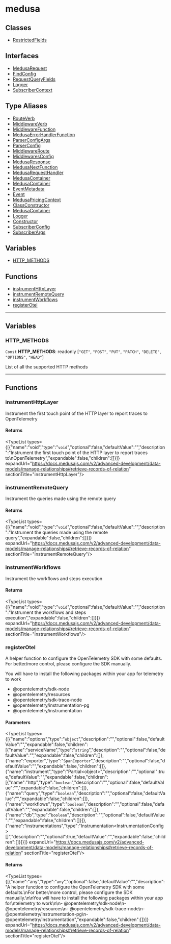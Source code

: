 
# medusa

## Classes

- [RestrictedFields](../../medusa/classes/medusa.RestrictedFields/page.mdx)

## Interfaces

- [MedusaRequest](../../medusa/interfaces/medusa.MedusaRequest/page.mdx)
- [FindConfig](../../medusa/interfaces/medusa.FindConfig/page.mdx)
- [RequestQueryFields](../../medusa/interfaces/medusa.RequestQueryFields/page.mdx)
- [Logger](../../medusa/interfaces/medusa.Logger/page.mdx)
- [SubscriberContext](../../medusa/interfaces/medusa.SubscriberContext/page.mdx)

## Type Aliases

- [RouteVerb](../../medusa/types/medusa.RouteVerb/page.mdx)
- [MiddlewareVerb](../../medusa/types/medusa.MiddlewareVerb/page.mdx)
- [MiddlewareFunction](../../medusa/types/medusa.MiddlewareFunction/page.mdx)
- [MedusaErrorHandlerFunction](../../medusa/types/medusa.MedusaErrorHandlerFunction/page.mdx)
- [ParserConfigArgs](../../medusa/types/medusa.ParserConfigArgs/page.mdx)
- [ParserConfig](../../medusa/types/medusa.ParserConfig/page.mdx)
- [MiddlewareRoute](../../medusa/types/medusa.MiddlewareRoute/page.mdx)
- [MiddlewaresConfig](../../medusa/types/medusa.MiddlewaresConfig/page.mdx)
- [MedusaResponse](../../medusa/types/medusa.MedusaResponse/page.mdx)
- [MedusaNextFunction](../../medusa/types/medusa.MedusaNextFunction/page.mdx)
- [MedusaRequestHandler](../../medusa/types/medusa.MedusaRequestHandler/page.mdx)
- [MedusaContainer](../../medusa/types/medusa.MedusaContainer/page.mdx)
- [MedusaContainer](../../medusa/types/medusa.MedusaContainer-1/page.mdx)
- [EventMetadata](../../medusa/types/medusa.EventMetadata/page.mdx)
- [Event](../../medusa/types/medusa.Event/page.mdx)
- [MedusaPricingContext](../../medusa/types/medusa.MedusaPricingContext/page.mdx)
- [ClassConstructor](../../medusa/types/medusa.ClassConstructor/page.mdx)
- [MedusaContainer](../../medusa/types/medusa.MedusaContainer-2/page.mdx)
- [Logger](../../medusa/types/medusa.Logger-1/page.mdx)
- [Constructor](../../medusa/types/medusa.Constructor/page.mdx)
- [SubscriberConfig](../../medusa/types/medusa.SubscriberConfig/page.mdx)
- [SubscriberArgs](../../medusa/types/medusa.SubscriberArgs/page.mdx)

## Variables

- [HTTP\_METHODS](page.mdx#http_methods)

## Functions

- [instrumentHttpLayer](page.mdx#instrumenthttplayer)
- [instrumentRemoteQuery](page.mdx#instrumentremotequery)
- [instrumentWorkflows](page.mdx#instrumentworkflows)
- [registerOtel](page.mdx#registerotel)

___

## Variables

### HTTP\_METHODS

 `Const` **HTTP\_METHODS**: readonly [`"GET"`, `"POST"`, `"PUT"`, `"PATCH"`, `"DELETE"`, `"OPTIONS"`, `"HEAD"`]

List of all the supported HTTP methods

___

## Functions

### instrumentHttpLayer

Instrument the first touch point of the HTTP layer to report traces to
OpenTelemetry

#### Returns

<TypeList types={[{"name":"void","type":"`void`","optional":false,"defaultValue":"","description":"Instrument the first touch point of the HTTP layer to report traces to\nOpenTelemetry","expandable":false,"children":[]}]} expandUrl="https://docs.medusajs.com/v2/advanced-development/data-models/manage-relationships#retrieve-records-of-relation" sectionTitle="instrumentHttpLayer"/>

### instrumentRemoteQuery

Instrument the queries made using the remote query

#### Returns

<TypeList types={[{"name":"void","type":"`void`","optional":false,"defaultValue":"","description":"Instrument the queries made using the remote query","expandable":false,"children":[]}]} expandUrl="https://docs.medusajs.com/v2/advanced-development/data-models/manage-relationships#retrieve-records-of-relation" sectionTitle="instrumentRemoteQuery"/>

### instrumentWorkflows

Instrument the workflows and steps execution

#### Returns

<TypeList types={[{"name":"void","type":"`void`","optional":false,"defaultValue":"","description":"Instrument the workflows and steps execution","expandable":false,"children":[]}]} expandUrl="https://docs.medusajs.com/v2/advanced-development/data-models/manage-relationships#retrieve-records-of-relation" sectionTitle="instrumentWorkflows"/>

### registerOtel

A helper function to configure the OpenTelemetry SDK with some defaults.
For better/more control, please configure the SDK manually.

You will have to install the following packages within your app for
telemetry to work

- @opentelemetry/sdk-node
- @opentelemetry/resources
- @opentelemetry/sdk-trace-node
- @opentelemetry/instrumentation-pg
- @opentelemetry/instrumentation

#### Parameters

<TypeList types={[{"name":"options","type":"`object`","description":"","optional":false,"defaultValue":"","expandable":false,"children":[{"name":"serviceName","type":"`string`","description":"","optional":false,"defaultValue":"","expandable":false,"children":[]},{"name":"exporter","type":"`SpanExporter`","description":"","optional":false,"defaultValue":"","expandable":false,"children":[]},{"name":"instrument","type":"Partial&#60;object&#62;","description":"","optional":true,"defaultValue":"","expandable":false,"children":[{"name":"http","type":"`boolean`","description":"","optional":false,"defaultValue":"","expandable":false,"children":[]},{"name":"query","type":"`boolean`","description":"","optional":false,"defaultValue":"","expandable":false,"children":[]},{"name":"workflows","type":"`boolean`","description":"","optional":false,"defaultValue":"","expandable":false,"children":[]},{"name":"db","type":"`boolean`","description":"","optional":false,"defaultValue":"","expandable":false,"children":[]}]},{"name":"instrumentations","type":"Instrumentation&#60;InstrumentationConfig&#62;[]","description":"","optional":true,"defaultValue":"","expandable":false,"children":[]}]}]} expandUrl="https://docs.medusajs.com/v2/advanced-development/data-models/manage-relationships#retrieve-records-of-relation" sectionTitle="registerOtel"/>

#### Returns

<TypeList types={[{"name":"any","type":"`any`","optional":false,"defaultValue":"","description":"A helper function to configure the OpenTelemetry SDK with some defaults.\nFor better/more control, please configure the SDK manually.\n\nYou will have to install the following packages within your app for\ntelemetry to work\n\n- @opentelemetry/sdk-node\n- @opentelemetry/resources\n- @opentelemetry/sdk-trace-node\n- @opentelemetry/instrumentation-pg\n- @opentelemetry/instrumentation","expandable":false,"children":[]}]} expandUrl="https://docs.medusajs.com/v2/advanced-development/data-models/manage-relationships#retrieve-records-of-relation" sectionTitle="registerOtel"/>
